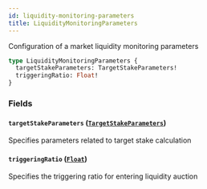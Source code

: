 ```yaml
---
id: liquidity-monitoring-parameters
title: LiquidityMonitoringParameters
---
```



Configuration of a market liquidity monitoring parameters

```graphql
type LiquidityMonitoringParameters {
  targetStakeParameters: TargetStakeParameters!
  triggeringRatio: Float!
}
```


### Fields

#### `targetStakeParameters` ([`TargetStakeParameters`](/docs/v0.47/graphql/objects/target-stake-parameters))

Specifies parameters related to target stake calculation


#### `triggeringRatio` ([`Float`](/docs/v0.47/graphql/scalars/float))

Specifies the triggering ratio for entering liquidity auction




